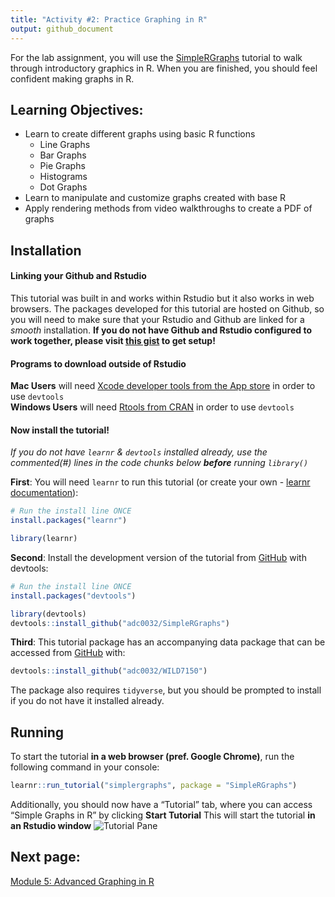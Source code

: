 ```yaml
---
title: "Activity #2: Practice Graphing in R"
output: github_document
---
```


For the lab assignment, you will use the [SimpleRGraphs](https://github.com/adc0032/SimpleRGraphs) tutorial to walk through introductory graphics in R. 
When you are finished, you should feel confident making graphs in R. 

## Learning Objectives:
* Learn to create different graphs using basic R functions
  * Line Graphs
  * Bar Graphs
  * Pie Graphs
  * Histograms
  * Dot Graphs
* Learn to manipulate and customize graphs created with base R
* Apply rendering methods from video walkthroughs to create a PDF of graphs 


## Installation

#### Linking your Github and Rstudio
This tutorial was built in and works within Rstudio but it also works in web browsers. The packages developed for this tutorial are hosted on Github, so you will need to make sure that your Rstudio and Github are linked for a _smooth_ installation. 
**If you do not have Github and Rstudio configured to work together, please visit [this gist](https://gist.github.com/z3tt/3dab3535007acf108391649766409421) to get setup!**

#### Programs to download outside of Rstudio 
**Mac Users** will need [Xcode developer tools from the App store](https://developer.apple.com/xcode/features/) in order to use `devtools`  
**Windows Users** will need [Rtools from CRAN](https://cran.r-project.org/bin/windows/Rtools/) in order to use `devtools`

#### Now install the tutorial!
_If you do not have `learnr` & `devtools` installed already, use the commented(#) lines in the code chunks below **before** running `library()`_

**First**: You will need `learnr` to run this tutorial (or create your own - [learnr documentation](https://rstudio.github.io/learnr/index.html)):

```r
# Run the install line ONCE
install.packages("learnr")

library(learnr)
```


**Second**: Install the development version of the tutorial from [GitHub](https://github.com/) with devtools:

``` r
# Run the install line ONCE
install.packages("devtools")

library(devtools)
devtools::install_github("adc0032/SimpleRGraphs")
```


**Third**: This tutorial package has an accompanying data package that can be accessed from [GitHub](https://github.com/) with:

```r
devtools::install_github("adc0032/WILD7150")
```
The package also requires `tidyverse`, but you should be prompted to install if you do not have it installed already. 

## Running

To start the tutorial **in a web browser (pref. Google Chrome)**, run the following command in your console:
```r
learnr::run_tutorial("simplergraphs", package = "SimpleRGraphs")
```

Additionally, you should now have a "Tutorial" tab, where you can access "Simple Graphs in R" by clicking **Start Tutorial**
This will start the tutorial **in an Rstudio window**
![Tutorial Pane](images/tutorialpane.png) 

## Next page:
[Module 5: Advanced Graphing in R](docs/module5.html)